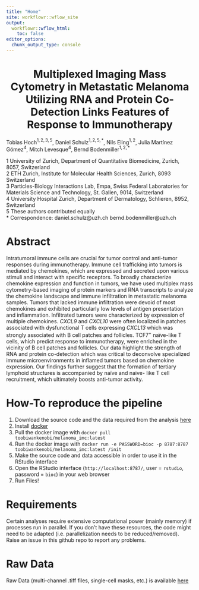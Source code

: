 ```yaml
---
title: "Home"
site: workflowr::wflow_site
output:
  workflowr::wflow_html:
    toc: false
editor_options:
  chunk_output_type: console
---
```


<center> <h1>Multiplexed Imaging Mass Cytometry in Metastatic Melanoma Utilizing RNA and Protein Co-Detection Links Features of Response to Immunotherapy </h1> </center>
Tobias Hoch$^{1,2,3,5}$, Daniel Schulz$^{1,2,5,*}$, Nils Eling$^{1,2}$, Julia Martínez Gómez$^{4}$, Mitch Levesque$^{4}$, Bernd  Bodenmiller$^{1,2,*}$

1 University of Zurich, Department of Quantitative Biomedicine, Zurich, 8057, Switzerland </br>
2 ETH Zurich, Institute for Molecular Health Sciences, Zurich, 8093 Switzerland </br>
3 Particles-Biology Interactions Lab, Empa, Swiss Federal Laboratories for Materials Science and Technology, St. Gallen, 9014, Switzerland </br>
4 University Hospital Zurich, Department of Dermatology, Schlieren, 8952, Switzerland </br>
5 These authors contributed equally </br>
* Correspondence: daniel.schulz@uzh.ch bernd.bodenmiller@uzh.ch

# Abstract
Intratumoral immune cells are crucial for tumor control and anti-tumor responses during immunotherapy. Immune cell trafficking into tumors is mediated by chemokines, which are expressed and secreted upon various stimuli and interact with specific receptors. To broadly characterize chemokine expression and function in tumors, we have used multiplex mass cytometry-based imaging of protein markers and RNA transcripts to analyze the chemokine landscape and immune infiltration in metastatic melanoma samples. Tumors that lacked immune infiltration were devoid of most chemokines and exhibited particularly low levels of antigen presentation and inflammation. Infiltrated tumors were characterized by expression of multiple chemokines. <i>CXCL9</i> and <i>CXCL10</i> were often localized in patches associated with dysfunctional T cells expressing <i>CXCL13</i> which was strongly associated with B cell patches and follicles. TCF7<sup>+</sup> naïve-like T cells, which predict response to immunotherapy, were enriched in the vicinity of B cell patches and follicles. Our data highlight the strength of RNA and protein co-detection which was critical to deconvolve specialized immune microenvironments in inflamed tumors based on chemokine expression. Our findings further suggest that the formation of tertiary lymphoid structures is accompanied by naïve and naive- like T cell recruitment, which ultimately boosts anti-tumor activity.

# How-To reproduce the pipeline
<ol>
  <li>Download the source code and the data required from the analysis <a href=https://doi.org/10.5281/zenodo.5994136>here</a></li>
  <li>Install <a href=https://docs.docker.com/engine/install/ubuntu/>docker</a></li>
  <li>Pull the docker image with <code>docker pull toobiwankenobi/melanoma_imc:latest</code></a></li>
  <li>Run the docker image with <code>docker run -e PASSWORD=bioc -p 8787:8787 toobiwankenobi/melanoma_imc:latest /init</code></li>
  <li>Make the source code and data accessible in order to use it in the RStudio interface</a></li>  
  <li>Open the RStudio interface (<code>http://localhost:8787/</code>, user = <code>rstudio</code>, password = <code>bioc</code>) in your web browser</li>
  <li>Run Files!</li>
</ol>

# Requirements
Certain analyses require extensive computational power (mainly memory) if processes run in parallel. If you don't have these resources, the code might need to be adapted (i.e. parallelization needs to be reduced/removed). Raise an issue in this github repo to report any problems. 

# Raw Data
Raw Data (multi-channel .tiff files, single-cell masks, etc.) is available <a href=https://doi.org/10.5281/zenodo.6004986>here</a>
